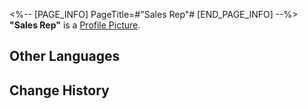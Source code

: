 <%-- [PAGE_INFO]
PageTitle=#"Sales Rep"#
[END_PAGE_INFO] --%>
{{Stub|Location information}}
{{Item Infobox
|id          = 223103
|image       = Dreamscape Pass Sticker Sales Rep.png
|type        = Dreamscape Pass Sticker
|type2       = Big Squanderer Stickers
|invCategory = 
|rarity      = 4
|effect      = Digital stickers that can be used to decorate the pages of the Dreamtour Handbook. They come in many different styles.
|description = 
|source1     = [[Speak with any billboard "Sales Rep"]]
}}
{{Description|Consumerism will always find a way to override your rationality.}}
'''"Sales Rep"''' is a [[Profile Picture]].

==Other Languages==
{{Other Languages
|en   = "Sales Rep"
|zhs  = 「推销员」
|zht  = 「推銷員」
|ja   = 「販売員」
|ko   = 「판매원」
|es   = "Vendedor"
|fr   = « Panneau publicitaire »
|ru   = «Рекламщик»
|th   = "พนักงานขาย"
|vi   = Người Bán Hàng
|de   = „Vertreter“
|id   = Sales
|pt   = "Vendedor"
}}

==Change History==
{{Change History|2.0}}